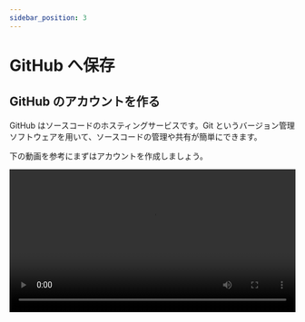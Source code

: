 ```yaml
---
sidebar_position: 3
---
```



# GitHub へ保存

## GitHub のアカウントを作る

GitHub はソースコードのホスティングサービスです。Git というバージョン管理ソフトウェアを用いて、ソースコードの管理や共有が簡単にできます。

下の動画を参考にまずはアカウントを作成しましょう。

<video src={sighupGitHub} controls width="100%" />

## 初期設定

まずは Git の初期設定をしましょう。

- GitHub で `Settings`、`Emails`の順にクリックして、`Keep my email addresses private` の下に書いてあるダミーのメールアドレス（動画では、`118946511+sample-hovwec@users.noreply.github.com`）をコピーしてください。

- 次のコマンドを順に実行してください。それぞれユーザー名の設定、メールアドレスの設定、デフォルトブランチの設定（これをやっておくと、後で混乱がなくなります。）になってます。

  ```shell
  git config --global user.name ユーザー名
  ```

  ```shell
  git config --global user.email 先程確認したメールアドレス
  ```

  ```shell
  git config --global init.defaultBranch main
  ```

<video src={setupGit} controls width="100%" />

次に、GitHub に自分のパソコンの公開鍵を登録して、認証しましょう。

- 次のコマンドを実行して公開鍵を作りましょう。

  ```shell
  cd ~
  ```

  ```shell
  ssh-keygen -t ed25519
  ```

- 次のコマンドを実行して公開鍵を表示しましょう。

  ```shell
  cd ~/.ssh
  ```

  ```shell
  cat id_ed25519.pub
  ```

- 公開鍵をコピーしましょう。（動画では、`ssh-ed25519 AAAAC3NzaC1lZDI1NTE5AAAAIFwrVCiY5VvBvo5VRDIzkFZa0eprytqHmoWBS2GBbGpT`）

- GitHub で `Settings`、`SSH and GPG keys`、`SSH keys` の中の `New SSH key` をクリックして、`Title` に適当な名前、`Key` に先程コピーした公開鍵を入力して、`Add SSH key` をクリックすると GitHub に公開鍵が登録できます。

<video src={setupSshGithub} controls width="100%" />

## GitHub へ保存

初期設定が終わったので、GitHub に保存しましょう。`Repositories`、`New`を押して、`Repository name` に好きな名前を入力し、`Private` を押して、`Create repository` を押してください。これで、リポジトリを作ることができます。※他の人に見られても良いのであれば、`Public` にしてください。

作成が終わったら、`SSH` をクリックして、右側にある文字をコピーしましょう。※`SSH` をクリックし忘れないように気をつけてください。

次に、作成した Docusaurus のプロジェクトフォルダを VSCode で開いてそこで、次のコマンドを実行してください。

```shell
git init
```

次に、次のコマンドを実行して、先程作ったリポジトリとパソコン上のリポジトリを紐付けてください。

```shell
git remote add origin 先程コピーした文字
```

次に、ステージングしましょう。これで、どのファイルを Git 上で管理するか決めることができます。`-A` はすべてを管理する命令です。`git add ファイル名` などのようにして個別にすることもできます。

```shell
git add -A
```

次に、コミットしましょう。ダブルクォーテーション（`"`）の中は好きなメッセージを入れることができます。

```shell
git commit -m "first commit"
```

最後に、ローカルのブランチをリモートリポジトリにプッシュしましょう。一回目だと、`Are you sure you want to continue connecting (yes/no/[fingerprint])?` と聞かれるので、`yes` と入力しましょう。これで、GitHub を開くと、ローカルのファイルが GitHub に保存されたことがわかります。

<video src={pushToGithub} controls width="100%" />
